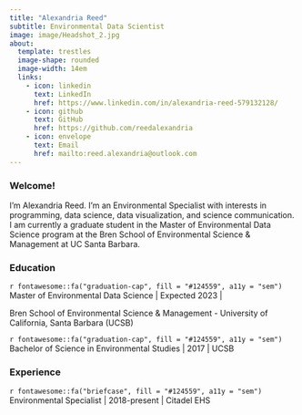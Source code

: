 ```yaml
---
title: "Alexandria Reed"
subtitle: Environmental Data Scientist
image: image/Headshot_2.jpg
about: 
  template: trestles
  image-shape: rounded
  image-width: 14em
  links: 
    - icon: linkedin
      text: LinkedIn
      href: https://www.linkedin.com/in/alexandria-reed-579132128/
    - icon: github
      text: GitHub
      href: https://github.com/reedalexandria
    - icon: envelope
      text: Email
      href: mailto:reed.alexandria@outlook.com
---
```


### Welcome!

I'm Alexandria Reed. I'm an Environmental Specialist with interests in programming, data science, data visualization, and science communication. I am currently a graduate student in the Master of Environmental Data Science program at the Bren School of Environmental Science & Management at UC Santa Barbara.

### Education

`r fontawesome::fa("graduation-cap", fill = "#124559", a11y = "sem")` Master of Environmental Data Science \| Expected 2023 \|

<p class="custom-subtitle2">

Bren School of Environmental Science & Management - University of California, Santa Barbara (UCSB)

</p>

<div class="topbr">

<p class="custom-subtitle">

`r fontawesome::fa("graduation-cap", fill = "#124559", a11y = "sem")` Bachelor of Science in Environmental Studies \| 2017 \| UCSB

### Experience

`r fontawesome::fa("briefcase", fill = "#124559", a11y = "sem")` Environmental Specialist \| 2018-present \| Citadel EHS

